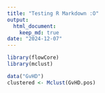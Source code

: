 ```yaml
---
title: "Testing R Markdown :O"
output: 
  html_document: 
    keep_md: true
date: "2024-12-07"
---
```


```r
library(flowCore)
library(mclust)

data("GvHD")
clustered <- Mclust(GvHD.pos)
```
